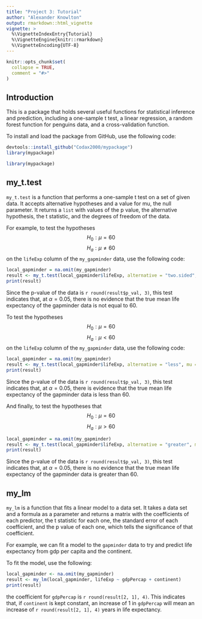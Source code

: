 ```yaml
---
title: "Project 3: Tutorial"
author: "Alexander Knowlton"
output: rmarkdown::html_vignette
vignette: >
  %\VignetteIndexEntry{Tutorial}
  %\VignetteEngine{knitr::rmarkdown}
  %\VignetteEncoding{UTF-8}
---
```


```r
knitr::opts_chunk$set(
  collapse = TRUE,
  comment = "#>"
)
```

## Introduction

This is a package that holds several useful functions for statistical
inference and prediction, including a one-sample t test, a linear regression,
a random forest function for penguins data, and a cross-validation function.

To install and load the package from GitHub, use the following code:
```r
devtools::install_github("Codax2000/mypackage")
library(mypackage)
```

```r
library(mypackage)
```

## my_t.test
`my_t.test` is a function that performs a one-sample t test on a set of given
data. It accepts alternative hypotheses and a value for mu, the null parameter.
It returns a `list` with values of the p value, the alternative hypothesis,
the t statistic, and the degrees of freedom of the data.

For example, to test the hypotheses $$H_0: \mu=60$$ $$H_a: \mu \neq 60$$ on the
`lifeExp` column of the `my_gapminder` data, use the following code:
```r
local_gapminder = na.omit(my_gapminder)
result <- my_t.test(local_gapminder$lifeExp, alternative = "two.sided", mu = 60)
print(result)
```
Since the p-value of the data is `r round(result$p_val, 3)`, this test indicates
that, at $\alpha=0.05$, there is no evidence that the true mean
life expectancy of the gapminder data is not equal to 60.

To test the hypotheses $$H_0: \mu=60$$ $$H_a: \mu \lt 60$$ on the
`lifeExp` column of the `my_gapminder` data, use the following code:
```r
local_gapminder = na.omit(my_gapminder)
result <- my_t.test(local_gapminder$lifeExp, alternative = "less", mu = 60)
print(result)
```
Since the p-value of the data is `r round(result$p_val, 3)`, this test indicates
that, at $\alpha=0.05$, there is evidence that the true mean
life expectancy of the gapminder data is less than 60.

And finally, to test the hypotheses that $$H_0: \mu=60$$ $$H_a: \mu \gt 60$$
```r
local_gapminder = na.omit(my_gapminder)
result <- my_t.test(local_gapminder$lifeExp, alternative = "greater", mu = 60)
print(result)
```
Since the p-value of the data is `r round(result$p_val, 3)`, this test indicates
that, at $\alpha=0.05$, there is no evidence that the true mean
life expectancy of the gapminder data is greater than 60.

## my_lm
`my_lm` is a function that fits a linear model to a data set. It takes a data
set and a formula as a parameter and returns a
matrix with the coefficients of each predictor, the t statistic for each one,
the standard error of each coefficient, and the p value of each one, which
tells the significance of that coefficient.

For example, we
can fit a model to the `gapminder` data to try and predict life expectancy from
gdp per capita and the continent.

To fit the model, use the following:
``` r
local_gapminder <- na.omit(my_gapminder)
result <- my_lm(local_gapminder, lifeExp ~ gdpPercap + continent)
print(result)
```

the coefficient for `gdpPercap` is `r round(result[2, 1], 4)`. This indicates
that, if `continent` is kept constant, an increase of 1 in `gdpPercap` will
mean an increase of `r round(result[2, 1], 4)` years in life
expectancy.

